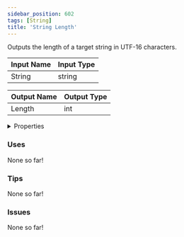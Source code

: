 ```yaml
---
sidebar_position: 602
tags: [String]
title: 'String Length'
---
```


Outputs the length of a target string in UTF-16 characters.




<EsbSvg />

| Input Name | Input Type |
|-----------|-----------|
| String | string |

| Output Name | Output Type |
|-----------|-----------|
| Length | int |


<details>
  <summary>Properties</summary>
  <div>
    <div>
    <table>
      <thead>
        <tr>
          <th>Is beta required?</th>
          <th>❌</th>
        </tr>
        <tr>
          <th>Is this chip a trolling risk?</th>
          <th>❌</th>
        </tr>
        <tr>
          <th>Is this chip a role assignment risk?</th>
          <th>❌</th>
        </tr>
        <tr>
          <th>Chip UUID</th>
          <th>dcde9345-00f2-41fb-9a2d-5a938f39bfb5</th>
        </tr>
      </thead>
    </table>
    </div>
  </div>
</details>

### Uses

None so far!

### Tips

None so far!

### Issues

None so far!